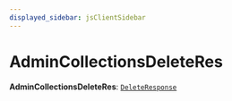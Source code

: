 ```yaml
---
displayed_sidebar: jsClientSidebar
---
```



# AdminCollectionsDeleteRes

 **AdminCollectionsDeleteRes**: [`DeleteResponse`](../interfaces/internal.DeleteResponse.mdx)
